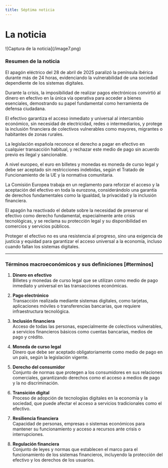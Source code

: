 ```yaml
---
title: Séptima noticia
---
```


# La noticia
<Cards>
   <Card 
      title="Visita la noticia"
      href="https://blogs.elconfidencial.com/economia/tribuna/2025-05-10/apagon-dinero-en-efectivo-derecho_4126245/"
   />
</Cards>
![Captura de la noticia](/image7.png)

### Resumen de la noticia

El apagón eléctrico del 28 de abril de 2025 paralizó la península ibérica durante más de 24 horas, evidenciando la vulnerabilidad de una sociedad dependiente de los sistemas digitales.  

Durante la crisis, la imposibilidad de realizar pagos electrónicos convirtió al dinero en efectivo en la única vía operativa para acceder a bienes esenciales, demostrando su papel fundamental como herramienta de defensa ciudadana.  

El efectivo garantiza el acceso inmediato y universal al intercambio económico, sin necesidad de electricidad, redes o intermediarios, y protege la inclusión financiera de colectivos vulnerables como mayores, migrantes o habitantes de zonas rurales.  

La legislación española reconoce el derecho a pagar en efectivo en cualquier transacción habitual, y rechazar este medio de pago sin acuerdo previo es ilegal y sancionable.  

A nivel europeo, el euro en billetes y monedas es moneda de curso legal y debe ser aceptado sin restricciones indebidas, según el Tratado de Funcionamiento de la UE y la normativa comunitaria.  

La Comisión Europea trabaja en un reglamento para reforzar el acceso y la aceptación del efectivo en toda la eurozona, considerándolo una garantía de derechos fundamentales como la igualdad, la privacidad y la inclusión financiera.  

El apagón ha reactivado el debate sobre la necesidad de preservar el efectivo como derecho fundamental, especialmente ante crisis tecnológicas, y se reclama su protección legal y su disponibilidad en comercios y servicios públicos.  

Proteger el efectivo no es una resistencia al progreso, sino una exigencia de justicia y equidad para garantizar el acceso universal a la economía, incluso cuando fallan los sistemas digitales.

---

### Términos macroeconómicos y sus definiciones [#terminos]

1. **Dinero en efectivo**  
   Billetes y monedas de curso legal que se utilizan como medio de pago inmediato y universal en las transacciones económicas.

2. **Pago electrónico**  
   Transacción realizada mediante sistemas digitales, como tarjetas, aplicaciones móviles o transferencias bancarias, que requiere infraestructura tecnológica.

3. **Inclusión financiera**  
   Acceso de todas las personas, especialmente de colectivos vulnerables, a servicios financieros básicos como cuentas bancarias, medios de pago y crédito.

4. **Moneda de curso legal**  
   Dinero que debe ser aceptado obligatoriamente como medio de pago en un país, según la legislación vigente.

5. **Derecho del consumidor**  
   Conjunto de normas que protegen a los consumidores en sus relaciones comerciales, garantizando derechos como el acceso a medios de pago y la no discriminación.

6. **Transición digital**  
   Proceso de adopción de tecnologías digitales en la economía y la sociedad, que puede afectar el acceso a servicios tradicionales como el efectivo.

7. **Resiliencia financiera**  
   Capacidad de personas, empresas o sistemas económicos para mantener su funcionamiento y acceso a recursos ante crisis o interrupciones.

8. **Regulación financiera**  
   Conjunto de leyes y normas que establecen el marco para el funcionamiento de los sistemas financieros, incluyendo la protección del efectivo y los derechos de los usuarios.
